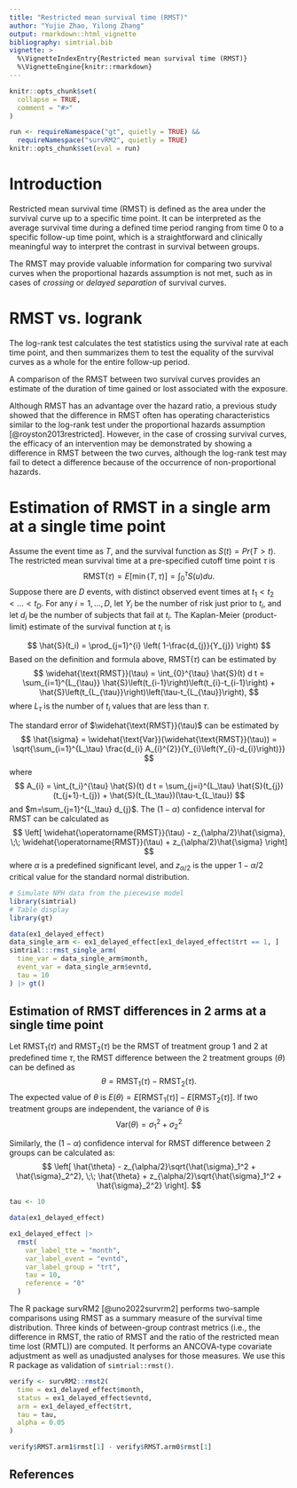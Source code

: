 ```yaml
---
title: "Restricted mean survival time (RMST)"
author: "Yujie Zhao, Yilong Zhang"
output: rmarkdown::html_vignette
bibliography: simtrial.bib
vignette: >
  %\VignetteIndexEntry{Restricted mean survival time (RMST)}
  %\VignetteEngine{knitr::rmarkdown}
---
```


```r
knitr::opts_chunk$set(
  collapse = TRUE,
  comment = "#>"
)

run <- requireNamespace("gt", quietly = TRUE) &&
  requireNamespace("survRM2", quietly = TRUE)
knitr::opts_chunk$set(eval = run)
```

# Introduction

Restricted mean survival time (RMST) is defined as the area under the survival curve up to a specific time point.  It can be interpreted as the average survival time during a defined time period ranging from time 0 to a specific follow-up time point, which is a straightforward and clinically meaningful way to interpret the contrast in survival between groups.

The RMST may provide valuable information for comparing two survival curves when the proportional hazards assumption is not met, such as in cases of *crossing* or *delayed separation* of survival curves.

# RMST vs. logrank

The log-rank test calculates the test statistics using the survival rate at each time point, and then summarizes them to test the equality of the survival curves as a whole for the entire follow-up period.

A comparison of the RMST between two survival curves provides an estimate of the duration of time gained or lost associated with the exposure.

Although RMST has an advantage over the hazard ratio, a previous study showed that the difference in RMST often has operating characteristics similar to the log-rank test under the proportional hazards assumption [@royston2013restricted]. However, in the case of crossing survival curves, the efficacy of an intervention may be demonstrated by showing a difference in RMST between the two curves, although the log-rank test may fail to detect a difference because of the occurrence of non-proportional hazards.

# Estimation of RMST in a single arm at a single time point

Assume the event time as $T$, and the survival function as $S(t) = Pr(T>t)$. The restricted mean survival time at a pre-specified cutoff time point $\tau$ is
$$
  \text{RMST}(\tau) = E[\min (T, \tau)] = \int_{0}^{\tau} S(u) d u.
$$
Suppose there are $D$ events, with distinct observed event times at $t_1 < t_2 < \ldots <t_D$. For any $i = 1, \ldots, D$, let $Y_i$ be the number of risk just prior to $t_i$, and let $d_i$ be the number of subjects that fail at $t_i$. The Kaplan-Meier (product-limit) estimate of the survival function at $t_i$ is

$$
  \hat{S}(t_i)
  =
  \prod_{j=1}^{i}
  \left(
    1-\frac{d_{j}}{Y_{j}}
  \right)
$$
Based on the definition and formula above, $\text{RMST}(\tau)$ can be estimated by
$$
  \widehat{\text{RMST}}(\tau)
  =
  \int_{0}^{\tau} \hat{S}(t) d t
  =
  \sum_{i=1}^{L_{\tau}} \hat{S}\left(t_{i-1}\right)\left(t_{i}-t_{i-1}\right)
  +
  \hat{S}\left(t_{L_{\tau}}\right)\left(\tau-t_{L_{\tau}}\right),
$$
where $L_{\tau}$ is the number of $t_i$ values that are less than $\tau$.

The standard error of $\widehat{\text{RMST}}(\tau)$ can be estimated by
$$
  \hat{\sigma}
  =
  \widehat{\text{Var}}(\widehat{\text{RMST}}(\tau))
  =
  \sqrt{\sum_{i=1}^{L_\tau}
  \frac{d_{i} A_{i}^{2}}{Y_{i}\left(Y_{i}-d_{i}\right)}}
$$
where
$$
  A_{i}
  =
  \int_{t_i}^{\tau} \hat{S}(t) d t
  =
  \sum_{j=i}^{L_\tau}
  \hat{S}(t_{j}) (t_{j+1}-t_{j})
  +
  \hat{S}(t_{L_\tau})(\tau-t_{L_\tau})
$$
and $m=\sum_{j=1}^{L_\tau} d_{j}$. The $(1-\alpha)$ confidence interval for $\text{RMST}$ can be calculated as
$$
  \left[
    \widehat{\operatorname{RMST}}(\tau) - z_{\alpha/2}\hat{\sigma},
    \;\;
    \widehat{\operatorname{RMST}}(\tau) + z_{\alpha/2}\hat{\sigma}
  \right]
$$
where $\alpha$ is a predefined significant level, and $z_{\alpha/2}$ is the upper $1-\alpha/2$ critical value for the standard normal distribution.

```r
# Simulate NPH data from the piecewise model
library(simtrial)
# Table display
library(gt)
```

```r
data(ex1_delayed_effect)
data_single_arm <- ex1_delayed_effect[ex1_delayed_effect$trt == 1, ]
simtrial:::rmst_single_arm(
  time_var = data_single_arm$month,
  event_var = data_single_arm$evntd,
  tau = 10
) |> gt()
```

## Estimation of RMST differences in 2 arms at a single time point

Let $\text{RMST}_{1}(\tau)$ and $\text{RMST}_{2}(\tau)$ be the RMST of treatment group 1 and 2 at predefined time $\tau$, the RMST difference between the 2 treatment groups ($\theta$) can be defined as
$$
  \theta = \text{RMST}_1(\tau) - \text{RMST}_2(\tau).
$$
The expected value of $\theta$ is $E(\theta) = E[\text{RMST}_{1}(\tau)] - E[\text{RMST}_{2}(\tau)]$. If two treatment groups are independent, the variance of $\theta$ is
$$
  \text{Var}(\theta) = \sigma_{1}^{2} + \sigma_{2}^{2}
$$

Similarly, the $(1-\alpha)$ confidence interval for RMST difference between 2 groups can be calculated as:
$$
  \left[
    \hat{\theta} - z_{\alpha/2}\sqrt{\hat{\sigma}_1^2 + \hat{\sigma}_2^2},
    \;\;
    \hat{\theta} + z_{\alpha/2}\sqrt{\hat{\sigma}_1^2 + \hat{\sigma}_2^2}
  \right].
$$

```r
tau <- 10

data(ex1_delayed_effect)

ex1_delayed_effect |>
  rmst(
    var_label_tte = "month",
    var_label_event = "evntd",
    var_label_group = "trt",
    tau = 10,
    reference = "0"
  )
```

The R package survRM2 [@uno2022survrm2] performs two-sample comparisons using RMST as a summary measure of the survival time distribution. Three kinds of between-group contrast metrics (i.e., the difference in RMST, the ratio of RMST and the ratio of the restricted mean time lost (RMTL)) are computed. It performs an ANCOVA-type covariate adjustment as well as unadjusted analyses for those measures. We use this R package as validation of `simtrial::rmst()`.

```r
verify <- survRM2::rmst2(
  time = ex1_delayed_effect$month,
  status = ex1_delayed_effect$evntd,
  arm = ex1_delayed_effect$trt,
  tau = tau,
  alpha = 0.05
)

verify$RMST.arm1$rmst[1] - verify$RMST.arm0$rmst[1]
```

## References
